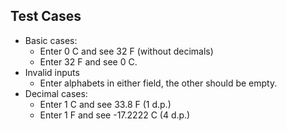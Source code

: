 ## Test Cases

- Basic cases:
  - Enter 0 C and see 32 F (without decimals)
  - Enter 32 F and see 0 C.
- Invalid inputs
  - Enter alphabets in either field, the other should be empty.
- Decimal cases:
  - Enter 1 C and see 33.8 F (1 d.p.)
  - Enter 1 F and see -17.2222 C (4 d.p.)
